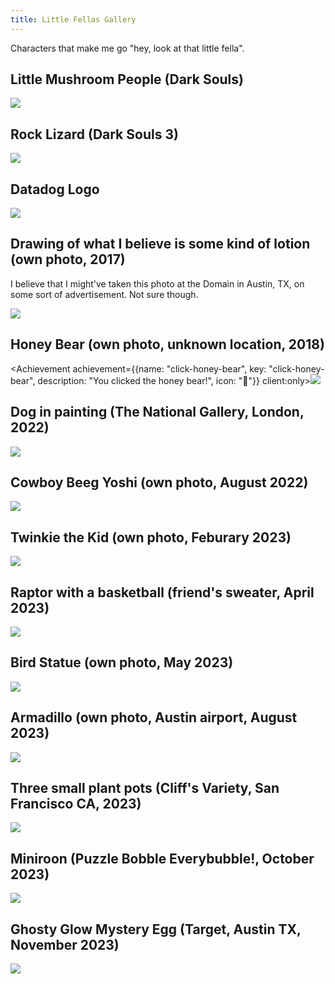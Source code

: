 ```yaml
---
title: Little Fellas Gallery
---
```


Characters that make me go "hey, look at that little fella".

## Little Mushroom People (Dark Souls)
![](https://darksouls.wiki.fextralife.com/file/Dark-Souls/small_mushroom_people_enemy_dark_soul.jpg)

## Rock Lizard (Dark Souls 3)
![](https://darksouls3.wiki.fextralife.com/file/Dark-Souls-3/rock-lizard-enemies-dark-souls-3-wiki-guide.jpg)

## Datadog Logo

![](https://i.imgur.com/pkdTQah.png)

## Drawing of what I believe is some kind of lotion (own photo, 2017)

I believe that I might've taken this photo at the Domain in Austin, TX, on some sort of advertisement. Not sure though.

![](https://i.imgur.com/v4WcKEs.png)

## Honey Bear (own photo, unknown location, 2018)

<Achievement achievement={{name: "click-honey-bear", key: "click-honey-bear", description: "You clicked the honey bear!", icon: "🐻"}} client:only>![](https://i.imgur.com/VdpeUrn.png)</Achievement>

## Dog in painting (The National Gallery, London, 2022)
![](https://i.imgur.com/SZsvyJm.png)

## Cowboy Beeg Yoshi (own photo, August 2022)
![](https://i.imgur.com/z2f01NK.png)

## Twinkie the Kid (own photo, Feburary 2023)
![](https://i.imgur.com/NAfrlPk.png)

## Raptor with a basketball (friend's sweater, April 2023)
![](https://i.imgur.com/ZvXYUgv.jpg)

## Bird Statue (own photo, May 2023)

![](https://i.imgur.com/LC8d1jQ.png)

## Armadillo (own photo, Austin airport, August 2023)
![](https://i.imgur.com/RqLeiIB.png)

## Three small plant pots (Cliff's Variety, San Francisco CA, 2023)
![](https://i.imgur.com/TvhvXRg.png)

## Miniroon (Puzzle Bobble Everybubble!, October 2023)
![](https://i.imgur.com/cszW2Us.png)

## Ghosty Glow Mystery Egg (Target, Austin TX, November 2023)
![](https://i.imgur.com/AZm4fw3.png)
